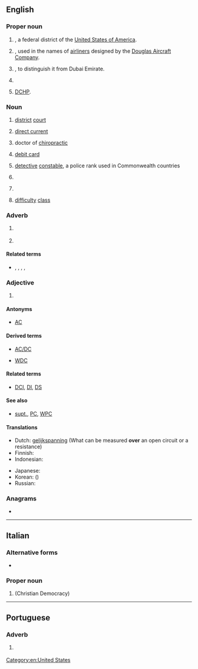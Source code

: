 {{also|dc|Dc|dC|d/c|D&C|D.C.|d.C.}}
==English==

===Proper noun===
{{en-proper noun}}

# {{lb|en|geography}} {{initialism of|en|District of Columbia}}, a federal district of the [[United States of America]].
# {{lb|en|aviation}} {{initialism of|en||Douglas Commercial}}, used in the names of [[airliner]]s designed by the [[w:Douglas Aircraft Company|Douglas Aircraft Company]].
# {{lb|en|geography}} {{initialism of|en|Dubai City}}, to distinguish it from Dubai Emirate.
# {{initialism of|en|[[w:Dreamcast|Dreamcast]]}}
# {{init of|en|{{w|Dictionary of Canadianisms on Historical Principles}}|dot=;}} [[DCHP]].

===Noun===
{{en-noun|~}}

# {{lb|en|legal}} [[district]] [[court]]
# {{lb|en|electrical}} [[direct current]]
# {{lb|en|degree}} doctor of [[chiropractic]]
# {{lb|en|banking}} [[debit card]]
# {{lb|en|law enforcement}} [[detective]] [[constable]], a police rank used in Commonwealth countries
# {{lb|en|UK|pensions}} {{initialism of|en|defined contributions}}
# {{lb|en|computing|Microsoft Windows}} {{initialism of|en|{{w|device context}}}}
# {{lb|en|role-playing games}} [[difficulty]] [[class]]

===Adverb===
{{head|en|adverb}}

# {{lb|en|music}} {{init of|en|[[da capo]]}}
# {{lb|en|dance}} {{initialism of|en|[[diagonally]] to the [[center]]}}

====Related terms====
* {{sense|diagonally to the center}} {{l|en|BDC}}, {{l|en|BDW}}, {{l|en|DW}}, {{l|en|FDC}}, {{l|en|FDW}}

===Adjective===
{{en-adj|-}}

# {{lb|en|video coding}} {{init of|en|[[direct]] [[coded]]}}

====Antonyms====
* {{sense|electrical}} [[AC]]

====Derived terms====
* [[AC/DC]]
* {{sense|law enforcement}} [[WDC]]

====Related terms====
* {{sense|law enforcement}} [[DCI]], [[DI]], [[DS]]

====See also====
* {{sense|law enforcement}} [[supt.]], [[PC]], [[WPC]]

====Translations====
{{trans-top|direct current}}
* Dutch: [[gelijkspanning]] (What can be measured '''over''' an open circuit or a resistance)
* Finnish: {{t+|fi|tasavirta}}
* Indonesian: {{t|id|[[arus]] [[arah|searah]]}}
{{trans-mid}}
* Japanese: {{t|ja|直流|tr=ちょくりゅう, chokuryū}}
* Korean: {{t|ko|직류}} ({{t+|ko|直流}})
* Russian: {{t+|ru|постоя́нный ток|m}}
{{trans-bottom}}

===Anagrams===
* {{anagrams|en|a=cd|C.D.|CD|cD}}

[[Category:en:United States]]
{{topics|en|Washington, D.C.}}

----

==Italian==

===Alternative forms===
* {{l|it|D.C.}}

===Proper noun===
{{it-proper noun|f}}

# {{initialism of|it|[[Democrazia Cristiana]]|nodot=1}} (Christian Democracy)

----

==Portuguese==

===Adverb===
{{pt-adv|-}}

# {{l|en|AD}} {{gloss|after the birth of Christ}}